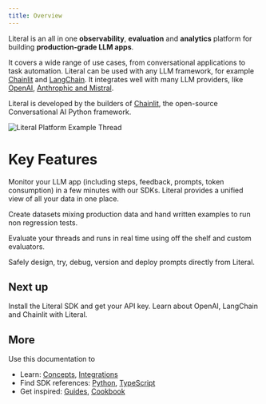 ```yaml
---
title: Overview
---
```


Literal is an all in one **observability**, **evaluation** and **analytics** platform for building **production-grade LLM apps**.

It covers a wide range of use cases, from conversational applications to task automation. Literal can be used with any LLM framework, for example [Chainlit](http://localhost:3000/integrations/chainlit) and [LangChain](http://localhost:3000/integrations/langchain). It integrates well with many LLM providers, like [OpenAI](http://localhost:3000/integrations/openai), [Anthrophic and Mistral](http://localhost:3000/integrations/llm-providers).

Literal is developed by the builders of [Chainlit](https://github.com/Chainlit/chainlit), the open-source Conversational AI Python framework.

<Frame caption="Literal Platform Example Thread">
  <img src="/images/overview.png" alt="Literal Platform Example Thread"/>
</Frame>

# Key Features

<CardGroup cols={2}>

<Card
  title="Observability"
  icon="eye"
  color="#ea5a0c"
  href="/concepts/thread">
  Monitor your LLM app (including steps, feedback, prompts, token consumption) in a few minutes with our SDKs. Literal provides a unified view of all your data in one place.
</Card>

  <Card
  title="Dataset"
  icon="database"
  color="#0285c7"
  href="/concepts/dataset">
  Create datasets mixing production data and hand written examples to run non regression tests.
</Card>

<Card
  title="Online Evaluations"
  icon="magnifying-glass"
  color="#dc2626"
  href="/concepts/evaluation">
  Evaluate your threads and runs in real time using off the shelf and custom evaluators.
</Card>

<Card
  title="Prompt Collaboration"
  icon="gears"
  color="#F80061"
  href="/concepts/prompt">
  Safely design, try, debug, version and deploy prompts directly from Literal.
</Card>

</CardGroup>



## Next up

<CardGroup cols={2}>

<Card title="Get Started" icon="code" color="#0285c7" href="/get-started/installation">
  Install the Literal SDK and get your API key.
</Card>

<Card title="Learn more about integrations" icon="circle" color="#ea5a0c" href="/get-started/quick-start">
  Learn about OpenAI, LangChain and Chainlit with Literal.
</Card>

</CardGroup>

## More

Use this documentation to 
* Learn: [Concepts](/concepts/prompt), [Integrations](/integrations)
* Find SDK references: [Python](/python-client/get-started/introduction), [TypeScript](/typescript-client/introduction)
* Get inspired: [Guides](/guides), [Cookbook](https://www.github.com/chainlit/literal-cookbook)



